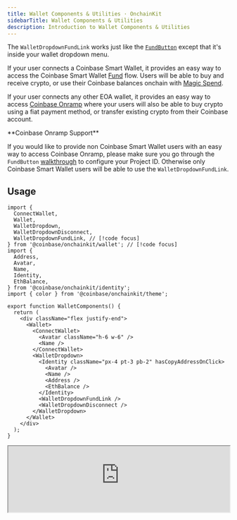 ```yaml
---
title: Wallet Components & Utilities · OnchainKit
sidebarTitle: Wallet Components & Utilities
description: Introduction to Wallet Components & Utilities
---
```


The `WalletDropdownFundLink` works just like the [`FundButton`](/onchainkit/fund/fund-button) except that it's inside your wallet
dropdown menu.

If your user connects a Coinbase Smart Wallet, it provides an easy way to access the Coinbase Smart Wallet
[Fund](https://keys.coinbase.com/fund) flow. Users will be able to buy and receive crypto, or use their Coinbase
balances onchain with [Magic Spend](https://www.smartwallet.dev/guides/magic-spend).

If your user connects any other EOA wallet, it provides an easy way to access [Coinbase Onramp](https://docs.cdp.coinbase.com/onramp/docs/welcome/)
where your users will also be able to buy crypto using a fiat payment method, or transfer existing crypto from their
Coinbase account.

<Tip>
**Coinbase Onramp Support**

If you would like to provide non Coinbase Smart Wallet users with an easy way to access Coinbase Onramp, please make
sure you go through the `FundButton` [walkthrough](/onchainkit/fund/fund-button#walkthrough) to configure your Project ID. Otherwise
only Coinbase Smart Wallet users will be able to use the `WalletDropdownFundLink`.
</Tip>


## Usage

```tsx twoslash
import {
  ConnectWallet,
  Wallet,
  WalletDropdown,
  WalletDropdownDisconnect,
  WalletDropdownFundLink, // [!code focus]
} from '@coinbase/onchainkit/wallet'; // [!code focus]
import {
  Address,
  Avatar,
  Name,
  Identity,
  EthBalance,
} from '@coinbase/onchainkit/identity';
import { color } from '@coinbase/onchainkit/theme';

export function WalletComponents() {
  return (
    <div className="flex justify-end">
      <Wallet>
        <ConnectWallet>
          <Avatar className="h-6 w-6" />
          <Name />
        </ConnectWallet>
        <WalletDropdown>
          <Identity className="px-4 pt-3 pb-2" hasCopyAddressOnClick>
            <Avatar />
            <Name />
            <Address />
            <EthBalance />
          </Identity>
          <WalletDropdownFundLink />
          <WalletDropdownDisconnect />
        </WalletDropdown>
      </Wallet>
    </div>
  );
}
```

<iframe
  src="https://682cef8eb764086a250fb541-zdfthryttt.chromatic.com/iframe.html?args=&id=onchainkit-wallet-fundlink--maint&viewMode=story&dark=true&hero=true"
  width="100%"
  height="auto"
/>
{/* <WalletComponents>
  <Wallet>
    <ConnectWallet>
      <Avatar className="h-6 w-6" />
      <Name />
    </ConnectWallet>
    <WalletDropdown>
      <Identity className="px-4 pt-3 pb-2" hasCopyAddressOnClick>
        <Avatar />
        <Name />
        <Address className={color.foregroundMuted} />
        <EthBalance />
      </Identity>
      <WalletDropdownFundLink />
      <WalletDropdownDisconnect />
    </WalletDropdown>
  </Wallet>
</WalletComponents> */}

### Override text

You can override component text using the `text` prop.

```tsx
<WalletDropdownFundLink text="Add crypto" /> // [!code focus]
```

<iframe
  src="https://682cef8eb764086a250fb541-zdfthryttt.chromatic.com/iframe.html?args=&id=onchainkit-wallet-fundlink--override-text&viewMode=story&dark=true&hero=true"
  width="100%"
  height="auto"
/>
{/* <WalletComponents>
  <Wallet>
    <ConnectWallet>
      <Avatar className="h-6 w-6" />
      <Name />
    </ConnectWallet>
    <WalletDropdown>
      <WalletDropdownFundLink text="Add crypto" />
      <WalletDropdownDisconnect />
    </WalletDropdown>
  </Wallet>
</WalletComponents> */}

### Override icon

You can override the icon using the `icon` prop.

```tsx
<WalletDropdownFundLink icon={<walletDropdownLinkCustomBaseIconSvg />} /> // [!code focus]
```

<iframe
  src="https://682cef8eb764086a250fb541-zdfthryttt.chromatic.com/iframe.html?args=&id=onchainkit-wallet-fundlink--override-icon&viewMode=story&dark=true&hero=true"
  width="100%"
  height="auto"
/>
{/* <WalletComponents>
  <Wallet>
    <ConnectWallet>
      <Avatar className="h-6 w-6" />
      <Name />
    </ConnectWallet>
    <WalletDropdown>
      <WalletDropdownFundLink icon={<walletDropdownLinkCustomBaseIconSvg />} />
      <WalletDropdownDisconnect />
    </WalletDropdown>
  </Wallet>
</WalletComponents> */}

### Customizing the popup size

You're able to customize the size of the popup window using the `popupSize` prop. Valid values are `sm`, `md`, and `lg`.

```tsx
<WalletDropdownFundLink popupSize="sm" /> // [!code focus]
```

<iframe
  src="https://682cef8eb764086a250fb541-zdfthryttt.chromatic.com/iframe.html?args=&id=onchainkit-wallet-fundlink--pop-up-size&viewMode=story&dark=true&hero=true"
  width="100%"
  height="auto"
/>
{/* <WalletComponents>
  <Wallet>
    <ConnectWallet>
      <Avatar className="h-6 w-6" />
      <Name />
    </ConnectWallet>
    <WalletDropdown>
      <WalletDropdownFundLink popupSize="sm" />
      <WalletDropdownDisconnect />
    </WalletDropdown>
  </Wallet>
</WalletComponents> */}

### Override default behavior

You can override default link behavior by using the `openIn` prop. Valid values are `popup` and `tab`.

```tsx
<WalletDropdownFundLink openIn="tab" target="_blank" /> // [!code focus]
```

<iframe
  src="https://682cef8eb764086a250fb541-zdfthryttt.chromatic.com/iframe.html?args=&id=onchainkit-wallet-fundlink--override-default-behavior&viewMode=story&dark=true&hero=true"
  width="100%"
  height="auto"
/>
{/* <WalletComponents>
  <Wallet>
    <ConnectWallet>
      <Avatar className="h-6 w-6" />
      <Name />
    </ConnectWallet>
    <WalletDropdown>
      <WalletDropdownFundLink openIn="tab" target="_blank" />
      <WalletDropdownDisconnect />
    </WalletDropdown>
  </Wallet>
</WalletComponents> */}

### Override funding URL

You can override the default URL by using the `fundingUrl` prop.

```tsx
<WalletDropdownFundLink fundingUrl={"https://base.org"} openIn="tab" target="_blank" /> // [!code focus]
```

<iframe
  src="https://682cef8eb764086a250fb541-zdfthryttt.chromatic.com/iframe.html?args=&id=onchainkit-wallet-fundlink--override-funding-url&viewMode=story&dark=true&hero=true"
  width="100%"
  height="auto"
/>
{/* <WalletComponents>
  <Wallet>
    <ConnectWallet>
      <Avatar className="h-6 w-6" />
      <Name />
    </ConnectWallet>
    <WalletDropdown>
      <WalletDropdownFundLink fundingUrl={"https://base.org"} openIn="tab" target="_blank" />
      <WalletDropdownDisconnect />
    </WalletDropdown>
  </Wallet>
</WalletComponents> */}

## Props

- [`WalletDropdownFundLinkReact`](/onchainkit/wallet/types#walletdropdownfundlinkreact)
